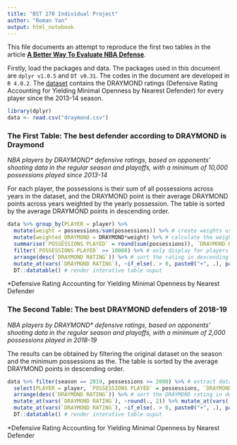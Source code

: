 ```yaml
---
title: "BST 270 Individual Project"
author: "Roman Yan"
output: html_notebook
---
```


This file documents an attempt to reproduce the first two tables in the article [__A Better Way To Evaluate NBA Defense__](https://fivethirtyeight.com/features/a-better-way-to-evaluate-nba-defense/).

Firstly, load the packages and data. The packages used in this document are `dplyr v1.0.5` and `DT v0.31`.  The codes in the document are developed in `R 4.0.2`. The [dataset](https://raw.githubusercontent.com/fivethirtyeight/data/master/nba-draymond/draymond.csv) contains the DRAYMOND ratings (Defensive Rating Accounting for Yielding Minimal Openness by Nearest Defender) for every player since the 2013-14 season.

```r
library(dplyr)
data <- read.csv("draymond.csv")
```


### The First Table: The best defender according to DRAYMOND is Draymond

_NBA players by DRAYMOND* defensive ratings, based on opponents’ shooting data in the regular season and playoffs, with a minimum of 10,000 possessions played since 2013-14_

For each player, the possessions is their sum of all possessions across years in the dataset, and the DRAYMOND point is their average DRAYMOND points across years weighted by the yearly possession. The table is sorted by the average DRAYMOND points in descending order.

```r
data %>% group_by(PLAYER = player) %>% 
  mutate(weight = possessions/sum(possessions)) %>% # create weights using proportions of possessions
  mutate(weighted_DRAYMOND = DRAYMOND*weight) %>% # calculate the weighted DRAYMOND point 
  summarise(`POSSESSIONS PLAYED` = round(sum(possessions)), `DRAYMOND RATING` = round(sum(weighted_DRAYMOND),2)) %>% # round the displayed numbers
  filter(`POSSESSIONS PLAYED` >= 10000) %>% # only display for players with greater than 10,000 possessions
  arrange(desc(`DRAYMOND RATING`)) %>% # sort the rating in descending order
  mutate_at(vars(`DRAYMOND RATING`), ~if_else(. > 0, paste0("+", .), paste0(.))) %>% # add the "+" sign for positive DRAYMOND ratings 
  DT::datatable() # render interative table ouput
```

  *Defensive Rating Accounting for Yielding Minimal Openness by Nearest Defender

### The Second Table: The best DRAYMOND defenders of 2018-19

_NBA players by DRAYMOND* defensive ratings, based on opponents’ shooting data in the regular season and playoffs, with a minimum of 2,000 possessions played in 2018-19_

The results can be obtained by filtering the original dataset on the season and the minimum possessions as the. The table is sorted by the average DRAYMOND points in descending order.

```r
data %>% filter(season == 2019, possessions >= 2000) %>% # extract data for 2018-19 season and players with greater than 2,000 possessions in the season
  select(PLAYER = player, `POSSESSIONS PLAYED` = possessions, `DRAYMOND RATING` = DRAYMOND) %>% # rename columns to match the output in the article
  arrange(desc(`DRAYMOND RATING`)) %>% # sort the DRAYMOND rating in descending order
  mutate_at(vars(`DRAYMOND RATING`), ~round(., 2)) %>% mutate_at(vars(`POSSESSIONS PLAYED`), ~round(.)) %>% # round the numbers
  mutate_at(vars(`DRAYMOND RATING`), ~if_else(. > 0, paste0("+", .), paste0(.))) %>%  # add the "+" sign for positive DRAYMOND ratings 
  DT::datatable() # render interative table ouput
```

 *Defensive Rating Accounting for Yielding Minimal Openness by Nearest Defender

